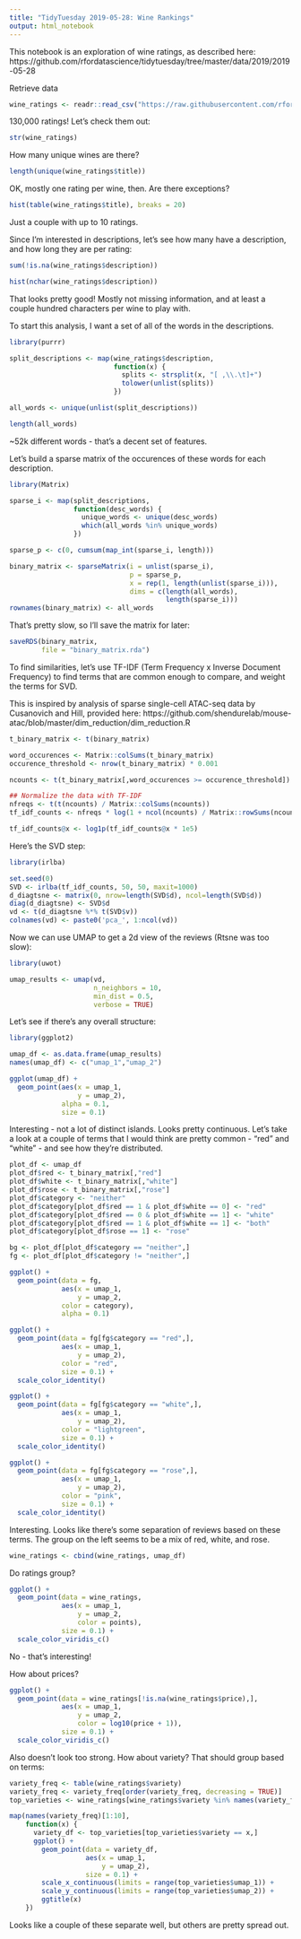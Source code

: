 ```yaml
---
title: "TidyTuesday 2019-05-28: Wine Rankings"
output: html_notebook
---
```


This notebook is an exploration of wine ratings, as described here:
https://github.com/rfordatascience/tidytuesday/tree/master/data/2019/2019-05-28

Retrieve data
```r
wine_ratings <- readr::read_csv("https://raw.githubusercontent.com/rfordatascience/tidytuesday/master/data/2019/2019-05-28/winemag-data-130k-v2.csv")
```

130,000 ratings! Let's check them out:
```r
str(wine_ratings)
```

How many unique wines are there?
```r
length(unique(wine_ratings$title))
```

OK, mostly one rating per wine, then. Are there exceptions?
```r
hist(table(wine_ratings$title), breaks = 20)
```

Just a couple with up to 10 ratings.

Since I'm interested in descriptions, let's see how many have a description, and how long they are per rating:
```r
sum(!is.na(wine_ratings$description))
```

```r
hist(nchar(wine_ratings$description))
```

That looks pretty good! Mostly not missing information, and at least a couple hundred characters per wine to play with.

To start this analysis, I want a set of all of the words in the descriptions.
```r
library(purrr)

split_descriptions <- map(wine_ratings$description,
                          function(x) {
                            splits <- strsplit(x, "[ ,\\.\t]+")
                            tolower(unlist(splits))
                          })

all_words <- unique(unlist(split_descriptions))

length(all_words)
```

~52k different words - that's a decent set of features.

Let's build a sparse matrix of the occurences of these words for each description.
```r
library(Matrix)

sparse_i <- map(split_descriptions,
                function(desc_words) {
                  unique_words <- unique(desc_words)
                  which(all_words %in% unique_words)
                })

sparse_p <- c(0, cumsum(map_int(sparse_i, length)))

binary_matrix <- sparseMatrix(i = unlist(sparse_i),
                              p = sparse_p,
                              x = rep(1, length(unlist(sparse_i))),
                              dims = c(length(all_words),
                                       length(sparse_i)))
rownames(binary_matrix) <- all_words
```

That's pretty slow, so I'll save the matrix for later:
```r
saveRDS(binary_matrix,
        file = "binary_matrix.rda")
```


To find similarities, let's use TF-IDF (Term Frequency x Inverse Document Frequency) to find terms that are common enough to compare, and weight the terms for SVD.

This is inspired by analysis of sparse single-cell ATAC-seq data by Cusanovich and Hill, provided here:
https://github.com/shendurelab/mouse-atac/blob/master/dim_reduction/dim_reduction.R

```r
t_binary_matrix <- t(binary_matrix)

word_occurences <- Matrix::colSums(t_binary_matrix)
occurence_threshold <- nrow(t_binary_matrix) * 0.001

ncounts <- t(t_binary_matrix[,word_occurences >= occurence_threshold])

## Normalize the data with TF-IDF
nfreqs <- t(t(ncounts) / Matrix::colSums(ncounts))
tf_idf_counts <- nfreqs * log(1 + ncol(ncounts) / Matrix::rowSums(ncounts))

tf_idf_counts@x <- log1p(tf_idf_counts@x * 1e5)
```

Here's the SVD step:
```r
library(irlba)

set.seed(0)
SVD <- irlba(tf_idf_counts, 50, 50, maxit=1000)
d_diagtsne <- matrix(0, nrow=length(SVD$d), ncol=length(SVD$d))
diag(d_diagtsne) <- SVD$d
vd <- t(d_diagtsne %*% t(SVD$v))
colnames(vd) <- paste0('pca_', 1:ncol(vd))
```

Now we can use UMAP to get a 2d view of the reviews (Rtsne was too slow):
```r
library(uwot)

umap_results <- umap(vd,
                     n_neighbors = 10,
                     min_dist = 0.5,
                     verbose = TRUE)

```

Let's see if there's any overall structure:
```r
library(ggplot2)

umap_df <- as.data.frame(umap_results)
names(umap_df) <- c("umap_1","umap_2")

ggplot(umap_df) +
  geom_point(aes(x = umap_1,
                 y = umap_2),
             alpha = 0.1,
             size = 0.1)
```

Interesting - not a lot of distinct islands. Looks pretty continuous. Let's take a look at a couple of terms that I would think are pretty common - "red" and "white" - and see how they're distributed.

```r
plot_df <- umap_df
plot_df$red <- t_binary_matrix[,"red"]
plot_df$white <- t_binary_matrix[,"white"]
plot_df$rose <- t_binary_matrix[,"rose"]
plot_df$category <- "neither"
plot_df$category[plot_df$red == 1 & plot_df$white == 0] <- "red"
plot_df$category[plot_df$red == 0 & plot_df$white == 1] <- "white"
plot_df$category[plot_df$red == 1 & plot_df$white == 1] <- "both"
plot_df$category[plot_df$rose == 1] <- "rose"

bg <- plot_df[plot_df$category == "neither",]
fg <- plot_df[plot_df$category != "neither",]

ggplot() +
  geom_point(data = fg,
             aes(x = umap_1,
                 y = umap_2,
             color = category),
             alpha = 0.1)

ggplot() +
  geom_point(data = fg[fg$category == "red",],
             aes(x = umap_1,
                 y = umap_2),
             color = "red",
             size = 0.1) +
  scale_color_identity()

ggplot() +
  geom_point(data = fg[fg$category == "white",],
             aes(x = umap_1,
                 y = umap_2),
             color = "lightgreen",
             size = 0.1) + 
  scale_color_identity()

ggplot() +
  geom_point(data = fg[fg$category == "rose",],
             aes(x = umap_1,
                 y = umap_2),
             color = "pink",
             size = 0.1) + 
  scale_color_identity()
```

Interesting. Looks like there's some separation of reviews based on these terms. The group on the left seems to be a mix of red, white, and rose.

```r
wine_ratings <- cbind(wine_ratings, umap_df)
```


Do ratings group?
```r
ggplot() +
  geom_point(data = wine_ratings,
             aes(x = umap_1,
                 y = umap_2,
                 color = points),
             size = 0.1) +
  scale_color_viridis_c()
```
No - that's interesting!

How about prices?
```r
ggplot() +
  geom_point(data = wine_ratings[!is.na(wine_ratings$price),],
             aes(x = umap_1,
                 y = umap_2,
                 color = log10(price + 1)),
             size = 0.1) +
  scale_color_viridis_c()
```
Also doesn't look too strong. How about variety? That should group based on terms:

```r
variety_freq <- table(wine_ratings$variety)
variety_freq <- variety_freq[order(variety_freq, decreasing = TRUE)]
top_varieties <- wine_ratings[wine_ratings$variety %in% names(variety_freq[1:10]),]

map(names(variety_freq)[1:10],
    function(x) {
      variety_df <- top_varieties[top_varieties$variety == x,]
      ggplot() +
        geom_point(data = variety_df,
                   aes(x = umap_1,
                       y = umap_2),
                   size = 0.1) +
        scale_x_continuous(limits = range(top_varieties$umap_1)) +
        scale_y_continuous(limits = range(top_varieties$umap_2)) +
        ggtitle(x)
    })
```

Looks like a couple of these separate well, but others are pretty spread out.

